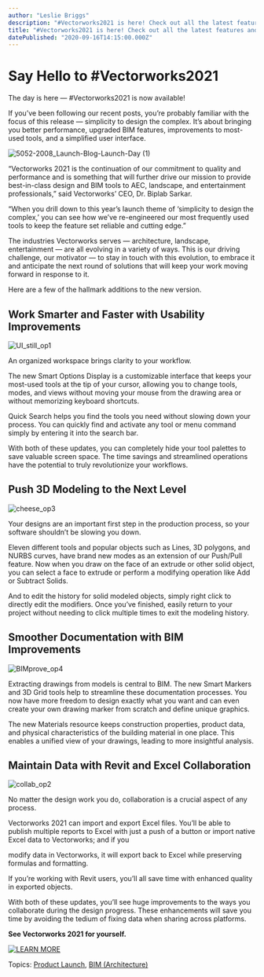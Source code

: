 ```yaml
---
author: "Leslie Briggs"
description: "#Vectorworks2021 is here! Check out all the latest features and upgrades and get ready to try version 2021 for yourself."
title: "#Vectorworks2021 is here! Check out all the latest features and upgrades and get ready to try version 2021 for yourself." 
datePublished: "2020-09-16T14:15:00.000Z"
---
```

# Say Hello to #Vectorworks2021

The day is here — #Vectorworks2021 is now available! 

If you’ve been following our recent posts, you’re probably familiar with the focus of this release — simplicity to design the complex. It’s about bringing you better performance, upgraded BIM features, improvements to most-used tools, and a simplified user interface.

![5052-2008_Launch-Blog-Launch-Day (1)](https://blog.vectorworks.net/hs-fs/hubfs/Blog%20Images/200916_DayofLaunch/5052-2008_Launch-Blog-Launch-Day%20(1).jpg?width=1440&name=5052-2008_Launch-Blog-Launch-Day%20(1).jpg)

“Vectorworks 2021 is the continuation of our commitment to quality and performance and is something that will further drive our mission to provide best-in-class design and BIM tools to AEC, landscape, and entertainment professionals,” said Vectorworks’ CEO, Dr. Biplab Sarkar.

“When you drill down to this year’s launch theme of ‘simplicity to design the complex,’ you can see how we’ve re-engineered our most frequently used tools to keep the feature set reliable and cutting edge.”

The industries Vectorworks serves — architecture, landscape, entertainment — are all evolving in a variety of ways. This is our driving challenge, our motivator — to stay in touch with this evolution, to embrace it and anticipate the next round of solutions that will keep your work moving forward in response to it. 

Here are a few of the hallmark additions to the new version.

## Work Smarter and Faster with Usability Improvements

![UI_still_op1](https://blog.vectorworks.net/hs-fs/hubfs/Blog%20Images/200916_DayofLaunch/UI_still_op1.jpg?width=1400&name=UI_still_op1.jpg)

An organized workspace brings clarity to your workflow. 

The new Smart Options Display is a customizable interface that keeps your most-used tools at the tip of your cursor, allowing you to change tools, modes, and views without moving your mouse from the drawing area or without memorizing keyboard shortcuts.

Quick Search helps you find the tools you need without slowing down your process. You can quickly find and activate any tool or menu command simply by entering it into the search bar.

With both of these updates, you can completely hide your tool palettes to save valuable screen space. The time savings and streamlined operations have the potential to truly revolutionize your workflows.

## Push 3D Modeling to the Next Level

![cheese_op3](https://blog.vectorworks.net/hs-fs/hubfs/Blog%20Images/200916_DayofLaunch/cheese_op3.jpg?width=1440&name=cheese_op3.jpg)

Your designs are an important first step in the production process, so your software shouldn’t be slowing you down.

Eleven different tools and popular objects such as Lines, 3D polygons, and NURBS curves, have brand new modes as an extension of our Push/Pull feature. Now when you draw on the face of an extrude or other solid object, you can select a face to extrude or perform a modifying operation like Add or Subtract Solids.

And to edit the history for solid modeled objects, simply right click to directly edit the modifiers. Once you’ve finished, easily return to your project without needing to click multiple times to exit the modeling history.

## Smoother Documentation with BIM Improvements

![BIMprove_op4](https://blog.vectorworks.net/hs-fs/hubfs/Blog%20Images/200916_DayofLaunch/BIMprove_op4.jpg?width=1440&name=BIMprove_op4.jpg)

Extracting drawings from models is central to BIM. The new Smart Markers and 3D Grid tools help to streamline these documentation processes. You now have more freedom to design exactly what you want and can even create your own drawing marker from scratch and define unique graphics.

The new Materials resource keeps construction properties, product data, and physical characteristics of the building material in one place. This enables a unified view of your drawings, leading to more insightful analysis.

## Maintain Data with Revit and Excel Collaboration 

![collab_op2](https://blog.vectorworks.net/hs-fs/hubfs/Blog%20Images/200916_DayofLaunch/collab_op2.jpg?width=1440&name=collab_op2.jpg)

No matter the design work you do, collaboration is a crucial aspect of any process.

Vectorworks 2021 can import and export Excel files. You’ll be able to publish multiple reports to Excel with just a push of a button or import native Excel data to Vectorworks; and if you

modify data in Vectorworks, it will export back to Excel while preserving formulas and formatting. 

If you’re working with Revit users, you’ll all save time with enhanced quality in exported objects.

With both of these updates, you’ll see huge improvements to the ways you collaborate during the design progress. These enhancements will save you time by avoiding the tedium of fixing data when sharing across platforms.

**See Vectorworks 2021 for yourself.**

[![LEARN MORE](https://no-cache.hubspot.com/cta/default/3018241/71213022-a530-4143-b9eb-1f85bcb22c5d.png)](https://cta-redirect.hubspot.com/cta/redirect/3018241/71213022-a530-4143-b9eb-1f85bcb22c5d) 

 Topics: [Product Launch](https://blog.vectorworks.net/topic/product-launch), [BIM (Architecture)](https://blog.vectorworks.net/topic/bim-architecture) 

 